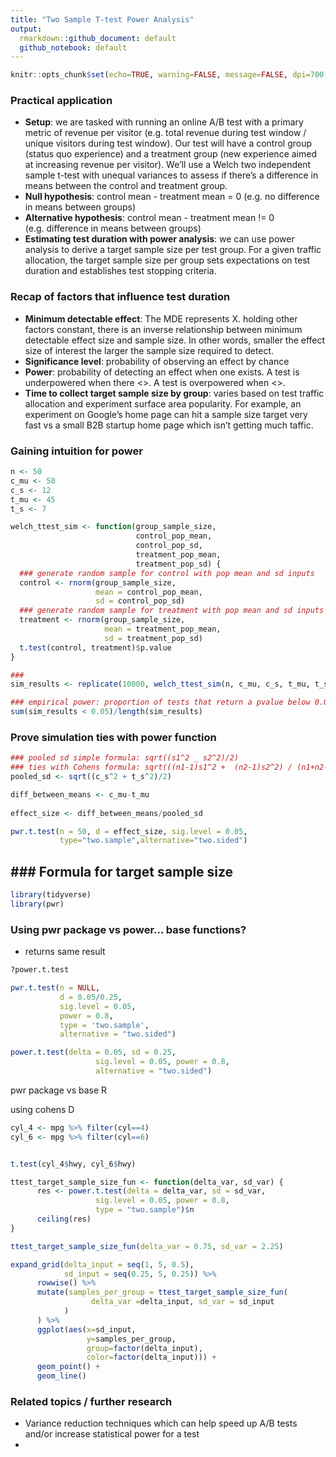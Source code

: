 ```yaml
---
title: "Two Sample T-test Power Analysis"
output:
  rmarkdown::github_document: default
  github_notebook: default
---
```


```r
knitr::opts_chunk$set(echo=TRUE, warning=FALSE, message=FALSE, dpi=700, fig.cap=TRUE)
```

### Practical application
- **Setup**: we are tasked with running an online A/B test with a primary metric of revenue per visitor (e.g. total revenue during test window / unique visitors during test window). Our test will have a control group (status quo experience) and a treatment group (new experience aimed at increasing revenue per visitor). We'll use a Welch two independent sample t-test with unequal variances to assess if there's a difference in means between the control and treatment group.
- **Null hypothesis**: control mean - treatment mean = 0 (e.g. no difference in means between groups)
- **Alternative hypothesis**: control mean - treatment mean != 0 (e.g. difference in means between groups)
- **Estimating test duration with power analysis**: we can use power analysis to derive a target sample size per test group. For a given traffic allocation, the target sample size per group sets expectations on test duration and establishes test stopping criteria.

### Recap of factors that influence test duration
- **Minimum detectable effect**: The MDE represents X. holding other factors constant, there is an inverse relationship between minimum detectable effect size and sample size. In other words, smaller the effect size of interest the larger the sample size required to detect. 
- **Significance level**: probability of observing an effect by chance
- **Power**: probability of detecting an effect when one exists. A test is underpowered when there <>. A test is overpowered when <>.
- **Time to collect target sample size by group**: varies based on test traffic allocation and experiment surface area popularity. For example, an experiment on Google's home page can hit a sample size target very fast vs a small B2B startup home page which isn't getting much taffic.

### Gaining intuition for power




```r
n <- 50
c_mu <- 50
c_s <- 12
t_mu <- 45
t_s <- 7

welch_ttest_sim <- function(group_sample_size, 
                            control_pop_mean,
                            control_pop_sd,
                            treatment_pop_mean,
                            treatment_pop_sd) {
  ### generate random sample for control with pop mean and sd inputs
  control <- rnorm(group_sample_size, 
                   mean = control_pop_mean, 
                   sd = control_pop_sd)
  ### generate random sample for treatment with pop mean and sd inputs
  treatment <- rnorm(group_sample_size, 
                     mean = treatment_pop_mean, 
                     sd = treatment_pop_sd)
  t.test(control, treatment)$p.value
}

### 
sim_results <- replicate(10000, welch_ttest_sim(n, c_mu, c_s, t_mu, t_s)) 

### empirical power: proportion of tests that return a pvalue below 0.05
sum(sim_results < 0.05)/length(sim_results)
```
### Prove simulation ties with power function

```r
### pooled sd simple formula: sqrt((s1^2 _ s2^2)/2)
### ties with Cohens formula: sqrt(((n1-1)s1^2 +  (n2-1)s2^2) / (n1+n2-2))
pooled_sd <- sqrt((c_s^2 + t_s^2)/2)

diff_between_means <- c_mu-t_mu
  
effect_size <- diff_between_means/pooled_sd

pwr.t.test(n = 50, d = effect_size, sig.level = 0.05,
           type="two.sample",alternative="two.sided") 
```



### Formula for target sample size
- 


```r
library(tidyverse)
library(pwr)
```
### Using pwr package vs power... base functions?
- returns same result

```r
?power.t.test

pwr.t.test(n = NULL, 
           d = 0.05/0.25, 
           sig.level = 0.05, 
           power = 0.8, 
           type = 'two.sample',
           alternative = "two.sided")

power.t.test(delta = 0.05, sd = 0.25, 
                   sig.level = 0.05, power = 0.8, 
                   alternative = "two.sided")
```

pwr package vs base R

using cohens D

```r
cyl_4 <- mpg %>% filter(cyl==4)
cyl_6 <- mpg %>% filter(cyl==6)


t.test(cyl_4$hwy, cyl_6$hwy)
```


```r
ttest_target_sample_size_fun <- function(delta_var, sd_var) {
      res <- power.t.test(delta = delta_var, sd = sd_var, 
                   sig.level = 0.05, power = 0.8, 
                   type = "two.sample")$n
      ceiling(res)
}

ttest_target_sample_size_fun(delta_var = 0.75, sd_var = 2.25)

expand_grid(delta_input = seq(1, 5, 0.5),
            sd_input = seq(0.25, 5, 0.25)) %>%
      rowwise() %>%
      mutate(samples_per_group = ttest_target_sample_size_fun(
                  delta_var =delta_input, sd_var = sd_input
            )
      ) %>%
      ggplot(aes(x=sd_input,
                 y=samples_per_group,
                 group=factor(delta_input),
                 color=factor(delta_input))) +
      geom_point() +
      geom_line()
```

### Related topics / further research
- Variance reduction techniques which can help speed up A/B tests and/or increase statistical power for a test
-



